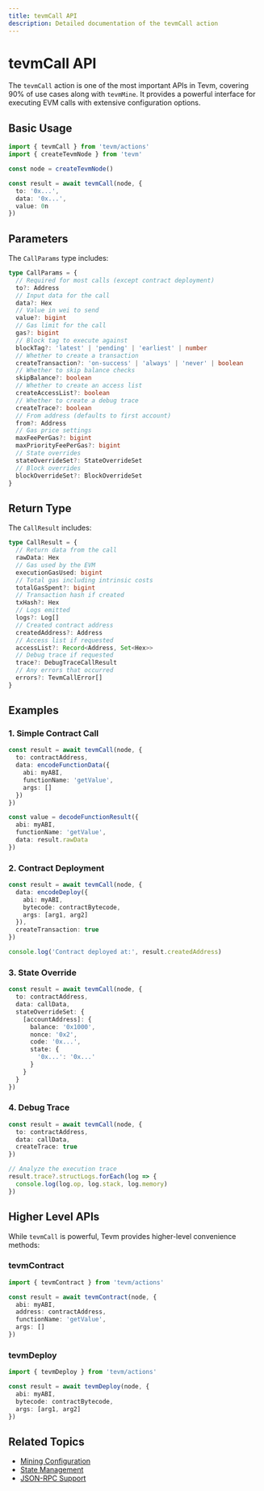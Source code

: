 ```yaml
---
title: tevmCall API
description: Detailed documentation of the tevmCall action
---
```



# tevmCall API

The `tevmCall` action is one of the most important APIs in Tevm, covering 90% of use cases along with `tevmMine`. It provides a powerful interface for executing EVM calls with extensive configuration options.

## Basic Usage

```ts
import { tevmCall } from 'tevm/actions'
import { createTevmNode } from 'tevm'

const node = createTevmNode()

const result = await tevmCall(node, {
  to: '0x...',
  data: '0x...',
  value: 0n
})
```

## Parameters

The `CallParams` type includes:

```ts
type CallParams = {
  // Required for most calls (except contract deployment)
  to?: Address
  // Input data for the call
  data?: Hex
  // Value in wei to send
  value?: bigint
  // Gas limit for the call
  gas?: bigint
  // Block tag to execute against
  blockTag?: 'latest' | 'pending' | 'earliest' | number
  // Whether to create a transaction
  createTransaction?: 'on-success' | 'always' | 'never' | boolean
  // Whether to skip balance checks
  skipBalance?: boolean
  // Whether to create an access list
  createAccessList?: boolean
  // Whether to create a debug trace
  createTrace?: boolean
  // From address (defaults to first account)
  from?: Address
  // Gas price settings
  maxFeePerGas?: bigint
  maxPriorityFeePerGas?: bigint
  // State overrides
  stateOverrideSet?: StateOverrideSet
  // Block overrides
  blockOverrideSet?: BlockOverrideSet
}
```

## Return Type

The `CallResult` includes:

```ts
type CallResult = {
  // Return data from the call
  rawData: Hex
  // Gas used by the EVM
  executionGasUsed: bigint
  // Total gas including intrinsic costs
  totalGasSpent?: bigint
  // Transaction hash if created
  txHash?: Hex
  // Logs emitted
  logs?: Log[]
  // Created contract address
  createdAddress?: Address
  // Access list if requested
  accessList?: Record<Address, Set<Hex>>
  // Debug trace if requested
  trace?: DebugTraceCallResult
  // Any errors that occurred
  errors?: TevmCallError[]
}
```

## Examples

### 1. Simple Contract Call

```ts
const result = await tevmCall(node, {
  to: contractAddress,
  data: encodeFunctionData({
    abi: myABI,
    functionName: 'getValue',
    args: []
  })
})

const value = decodeFunctionResult({
  abi: myABI,
  functionName: 'getValue',
  data: result.rawData
})
```

### 2. Contract Deployment

```ts
const result = await tevmCall(node, {
  data: encodeDeploy({
    abi: myABI,
    bytecode: contractBytecode,
    args: [arg1, arg2]
  }),
  createTransaction: true
})

console.log('Contract deployed at:', result.createdAddress)
```

### 3. State Override

```ts
const result = await tevmCall(node, {
  to: contractAddress,
  data: callData,
  stateOverrideSet: {
    [accountAddress]: {
      balance: '0x1000',
      nonce: '0x2',
      code: '0x...',
      state: {
        '0x...': '0x...'
      }
    }
  }
})
```

### 4. Debug Trace

```ts
const result = await tevmCall(node, {
  to: contractAddress,
  data: callData,
  createTrace: true
})

// Analyze the execution trace
result.trace?.structLogs.forEach(log => {
  console.log(log.op, log.stack, log.memory)
})
```

## Higher Level APIs

While `tevmCall` is powerful, Tevm provides higher-level convenience methods:

### tevmContract

```ts
import { tevmContract } from 'tevm/actions'

const result = await tevmContract(node, {
  abi: myABI,
  address: contractAddress,
  functionName: 'getValue',
  args: []
})
```

### tevmDeploy

```ts
import { tevmDeploy } from 'tevm/actions'

const result = await tevmDeploy(node, {
  abi: myABI,
  bytecode: contractBytecode,
  args: [arg1, arg2]
})
```

## Related Topics
- [Mining Configuration](#TODO)
- [State Management](../core/managing-state)
- [JSON-RPC Support](./json-rpc)